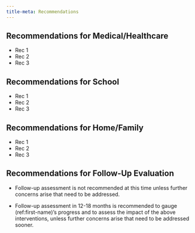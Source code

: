 ```yaml
---
title-meta: Recommendations
---
```


## Recommendations for Medical/Healthcare

- Rec 1
- Rec 2
- Rec 3

## Recommendations for School

- Rec 1
- Rec 2
- Rec 3

## Recommendations for Home/Family

- Rec 1
- Rec 2
- Rec 3

## Recommendations for Follow-Up Evaluation

- Follow-up assessment is not recommended at this time unless further concerns
  arise that need to be addressed.

- Follow-up assessment in 12-18 months is recommended to gauge
  (ref:first-name)'s progress and to assess the impact of the above
  interventions, unless further concerns arise that need to be addressed sooner.
